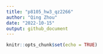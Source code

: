 ```yaml
---
title: "p8105_hw3_qz2266"
author: "Qing Zhou"
date: "2022-10-15"
output: github_document
---
```


```r
knitr::opts_chunk$set(echo = TRUE)
```

